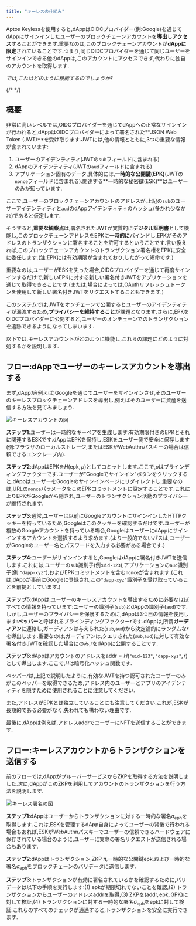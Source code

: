```yaml
---
title: "キーレスの仕組み"
---
```


Aptos Keylessを使用すると,dAppはOIDCプロバイダー(例:Google)を通じてdAppにサインインしたユーザーのブロックチェーンアカウントを**導出**し**アクセス**することができます.重要なのは,このブロックチェーンアカウントが**dAppに限定**されていることです.つまり,同じOIDCプロバイダーを通じて同じユーザーをサインインできる他のdAppは,このアカウントにアクセスできず,代わりに独自のアカウントを取得します.





_では,これはどのように機能するのでしょうか?_

{/* <YouTube title="キーレスプレゼンテーション" id="sKqeGR4BoI0"></YouTube> */}

## 概要

非常に高いレベルでは,OIDCプロバイダーを通じてdAppへの正常なサインインが行われると,dAppはOIDCプロバイダーによって署名された**JSON Web Token (JWT)**を受け取ります.JWTには,他の情報とともに,3つの重要な情報が含まれています:

1. ユーザーのアイデンティティ(JWTの`sub`フィールドに含まれる)
2. dAppのアイデンティティ(JWTの`aud`フィールドに含まれる)
3. アプリケーション固有のデータ,具体的には,**一時的な公開鍵(EPK)**(JWTの`nonce`フィールドに含まれる).関連する**一時的な秘密鍵(ESK)**はユーザーのみが知っています.

ここで,ユーザーのブロックチェーンアカウントのアドレスが,上記の`sub`のユーザーアイデンティティと`aud`のdAppアイデンティティのハッシュ(多かれ少なかれ)であると仮定します.

そうすると,**重要な観察点**は,署名されたJWTが実質的に**デジタル証明書**として機能し,このブロックチェーンアドレスをEPKに**一時的に**バインドし,EPKがそのアドレスのトランザクションに署名することを許可するということです.言い換えれば,このブロックチェーンアカウントのトランザクション署名権をEPKに安全に委任します.(注:EPKには有効期限が含まれており,したがって短命です.)

重要なのは,ユーザーがESKを失った場合,OIDCプロバイダーを通じて再度サインインするだけで,新しいEPKに対する新しい署名付きJWTをアプリケーションを通じて取得できることです.(または,場合によっては,OAuthリフレッシュトークンを使用して新しい署名付きJWTをリクエストすることもできます.)

このシステムでは,JWTをオンチェーンで公開するとユーザーのアイデンティティが漏洩するため,**プライバシーを維持すること**が課題となります.さらに,EPKをOIDCプロバイダーに公開すると,ユーザーのオンチェーンでのトランザクションを追跡できるようになってしまいます.

以下では,キーレスアカウントがどのように機能し,これらの課題にどのように対処するかを説明します.

## フロー:dAppでユーザーのキーレスアカウントを導出する

まず,dAppが(例えば)Googleを通じてユーザーをサインインさせ,そのユーザーのキーレスブロックチェーンアドレスを導出し,例えばそのユーザーに資産を送信する方法を見てみましょう.

![キーレスアカウントの図](/images/aptos-keyless/keyless-account.png "キーレスアカウントの図")

**ステップ1**:ユーザーは一時的なキーペアを生成します:有効期限付きのEPKとそれに関連するESKです.dAppはEPKを保持し,ESKをユーザー側で安全に保存します(例:ブラウザのローカルストレージ,またはESKがWebAuthnパスキーの場合は信頼できるエンクレーブ内).

**ステップ2**:dAppはEPKを$H(\mathsf{epk}, \rho)$としてコミットします.ここで,$\rho$はブラインディングファクターです.ユーザーが&quot;Googleでサインイン&quot;ボタンをクリックすると,dAppはユーザーをGoogleのサインインページにリダイレクトし,重要なのは,URLの`nonce`パラメータをこのEPKコミットメントに設定することです.これによりEPKがGoogleから隠され,ユーザーのトランザクション活動のプライバシーが維持されます.

**ステップ3**:通常,ユーザーは以前にGoogleアカウントにサインインしたHTTPクッキーを持っているため,Googleはこのクッキーを確認するだけです.ユーザーが複数のGoogleアカウントを持っている場合,GoogleはユーザーにdAppにサインインするアカウントを選択するよう求めます.(より一般的でないパスは,ユーザーがGoogleのユーザー名とパスワードを入力する必要がある場合です.)

**ステップ4**:ユーザーがサインインすると,GoogleはdAppに署名付きJWTを送信します.これには,ユーザーの`sub`識別子(例:`uid-123`),アプリケーションの`aud`識別子(例:`"dapp-xyz"`),およびEPKコミットメントを含む`nonce`が含まれます.(これは,dAppが事前にGoogleに登録され,この`"dapp-xyz"`識別子を受け取っていることを前提としています.)

**ステップ5**:dAppは,ユーザーのキーレスアカウントを導出するために必要なほぼすべての情報を持っています:ユーザーの識別子(`sub`)とdAppの識別子(`aud`)です.しかし,ユーザーのプライバシーを保護するために,dAppは3つ目の情報を使用します:**ペッパー**と呼ばれるブラインディングファクター$r$です.dAppは,所謂**ガーディアン**に連絡し,ガーディアンは与えられた(`sub`,`aud`)から決定論的にランダムな$r$を導出します.重要なのは,ガーディアンは,クエリされた(`sub`,`aud`)に対して有効な署名付きJWTを確認した場合にのみ,$r$をdAppに公開することです.

**ステップ6**:dAppはアカウントのアドレスを$\mathsf{addr} = H(\texttt{"uid-123"}, \texttt{"dapp-xyz"}, r)$として導出します.ここで,$H$は暗号化ハッシュ関数です.

ペッパー$r$は,上記で説明したように,有効なJWTを持つ認可されたユーザーのみがこのペッパーを取得できるため,アドレス内のユーザーとアプリのアイデンティティを隠すために使用されることに注意してください.

また,アドレスがEPKとは独立していることにも注意してください.これが,ESKが長期的である必要がなく,失われても構わない理由です.

最後に,dAppは例えば,アドレス$\mathsf{addr}$でユーザーにNFTを送信することができます.

## フロー:キーレスアカウントからトランザクションを送信する

前のフローでは,dAppがプルーバーサービスからZKPを取得する方法を説明しました.次に,dAppがこのZKPを利用してアカウントのトランザクションを行う方法を説明します.

![キーレス署名の図](/images/aptos-keyless/keyless-signing.png "キーレス署名の図")

**ステップ1**:dAppはユーザーからトランザクションに対する一時的な署名$\sigma_\mathsf{eph}$を取得します.これは,ESKを管理するdApp自身によってユーザーの背後で行われる場合もあれば,ESKがWebAuthnパスキーでユーザーの信頼できるハードウェアに保存されている場合のように,ユーザーに実際の署名リクエストが送信される場合もあります.

**ステップ2**:dAppはトランザクション,ZKP $\pi$,一時的な公開鍵$\mathsf{epk}$,および一時的な署名$\sigma_\mathsf{eph}$をブロックチェーンのバリデータに送信します.

**ステップ3**:トランザクションが有効に署名されているかを確認するために,バリデータは以下の手順を実行します:(1) $\mathsf{epk}$が期限切れでないことを確認,(2) トランザクションからユーザーのアドレス$\mathsf{addr}$を取得,(3) ZKPを$(\mathsf{addr}, \mathsf{epk}, \mathsf{GPK})$に対して検証,(4) トランザクションに対する一時的な署名$\sigma_\mathsf{eph}$を$\mathsf{epk}$に対して検証.これらのすべてのチェックが通過すると,トランザクションを安全に実行できます.
